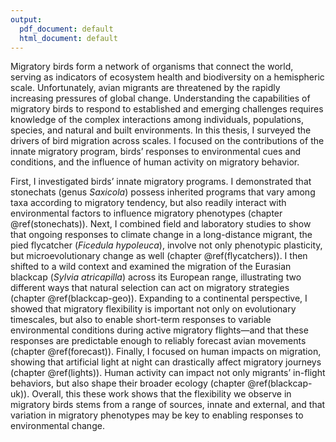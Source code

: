 ```yaml
---
output:
  pdf_document: default
  html_document: default
---
```



Migratory birds form a network of organisms that connect the world, serving as indicators of ecosystem health and biodiversity on a hemispheric scale. Unfortunately, avian migrants are threatened by the rapidly increasing pressures of global change. Understanding the capabilities of migratory birds to respond to established and emerging challenges requires knowledge of the complex interactions among individuals, populations, species, and natural and built environments. In this thesis, I surveyed the drivers of bird migration across scales. I focused on the contributions of the innate migratory program, birds' responses to environmental cues and conditions, and the influence of human activity on migratory behavior.

First, I investigated birds' innate migratory programs. I demonstrated that stonechats (genus *Saxicola*) possess inherited programs that vary among taxa according to migratory tendency, but also readily interact with environmental factors to influence migratory phenotypes (chapter \@ref(stonechats)). Next, I combined field and laboratory studies to show that ongoing responses to climate change in a long-distance migrant, the pied flycatcher (*Ficedula hypoleuca*), involve not only phenotypic plasticity, but microevolutionary change as well (chapter \@ref(flycatchers)). I then shifted to a wild context and examined the migration of the Eurasian blackcap (*Sylvia atricapilla*) across its European range, illustrating two different ways that natural selection can act on migratory strategies (chapter \@ref(blackcap-geo)). Expanding to a continental perspective, I showed that migratory flexibility is important not only on evolutionary timescales, but also to enable short-term responses to variable environmental conditions during active migratory flights---and that these responses are predictable enough to reliably forecast avian movements (chapter \@ref(forecast)). Finally, I focused on human impacts on migration, showing that artificial light at night can drastically affect migratory journeys (chapter \@ref(lights)). Human activity can impact not only migrants' in-flight behaviors, but also shape their broader ecology (chapter \@ref(blackcap-uk)). Overall, this these work shows that the flexibility we observe in migratory birds stems from a range of sources, innate and external, and that variation in migratory phenotypes may be key to enabling responses to environmental change.
